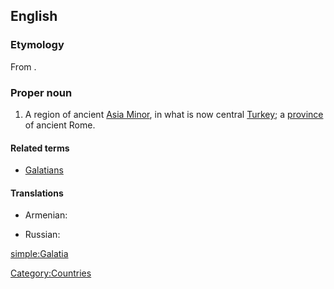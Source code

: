 ==English==
{{wikipedia}}

===Etymology===
From {{etyl|grc|en}} {{term|Γαλατία||sc=Polytonic|tr=Galatia|lang=grc}}.

===Proper noun===
{{en-proper-noun}}

# A region of ancient [[Asia Minor]], in what is now central [[Turkey]]; a [[province]] of ancient Rome.

====Related terms====
* [[Galatians]]

====Translations====
{{top}}
* Armenian: {{t-|hy|Գաղատիա|tr=Gaġatia|sc=Armn|xs=Armenian}}
{{mid}}
* Russian: {{t+|ru|Галатия|f|tr=Galatija|sc=Cyrl}}
{{bottom}}

[[Category:Countries]]

[[simple:Galatia]]